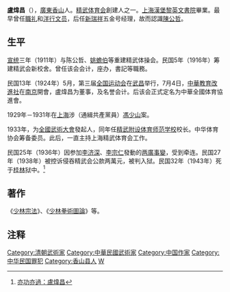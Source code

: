 {{Refimprove|time=2019-01-11T04:47:17+00:00}}

'''盧煒昌'''（{{bd|1883年||1943年||catIdx=L}}），[[廣東|廣東]][[香山縣|香山]]人。[[精武体育会|精武体育会]]創建人之一。[[上海漢堡黎英文書院|上海漢堡黎英文書院]]畢業。最早曾任[[職礼|職礼]]和[[洋行|洋行]][[文员|文员]]，后任[[新瑞祥|新瑞祥]]五金号经理，故而認識[[陳公哲|陳公哲]]。

== 生平 ==
[[宣统|宣统]]三年（1911年）与陈公哲、[[姚蟾伯|姚蟾伯]]等重建精武体操会。民国5年（1916年）筹建精武会新校舍。曾任该会会计，座办，書記等職務。

民国13年（1924年）5月，第三届[[全国运动会|全国运动会]]在[[武昌|武昌]]举行，7月4日，[[中華教育改進社|中華教育改進社]]在[[南京|南京]]開會，盧煒昌为董事，及名誉会计。后该会正式定名为中華全國体育協進會。

1929年－1931年在[[上海|上海]]涉（通緝共產黨員）[[馮少山|馮少山]]案。

1933年，为[[全國武術大會|全國武術大會]]發起人，同年任[[精武附设体育师范学校|精武附设体育师范学校]]校长。中华体育协会筹备委员。此后，一直主持上海精武体育会工作。

民国25年（1936年）因参加[[李济深|李济深]]、[[李宗仁|李宗仁]]發動的[[两廣事變|两廣事變]]，受到牵连。民国27年（1938年）被控诉侵吞精武会公款两萬元，被判入狱。民国32年（1943年）死于[[桂林|桂林]]狱中。<ref>[http://old.mingpaoweekly.com/easyview/content.php?type=2&section=2340&id=1380005997150 亦功亦過：盧煒昌]{{dead link|date=2017年12月 |bot=InternetArchiveBot |fix-attempted=yes }}</ref>

== 著作 ==
《[[少林宗法|少林宗法]]》、《[[少林拳術圖論|少林拳術圖論]]》等。

== 注释 ==
{{Reflist|2}}

{{Normdaten}}
{{DEFAULTSORT:Lu Weichang}}
[[Category:清朝武術家|Category:清朝武術家]]
[[Category:中華民國武術家|Category:中華民國武術家]]
[[Category:中国作家|Category:中国作家]]
[[Category:中华民国罪犯|Category:中华民国罪犯]]
[[Category:香山县人|Category:香山县人]]
[[Category:盧姓|W]]